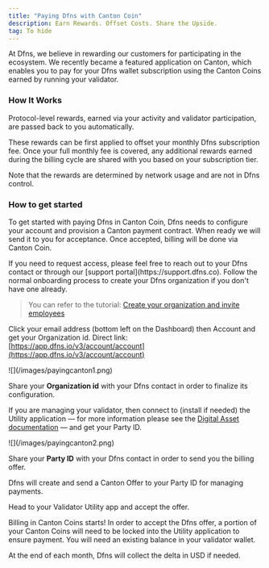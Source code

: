 ```yaml
---
title: "Paying Dfns with Canton Coin"
description: Earn Rewards. Offset Costs. Share the Upside.
tag: To hide
---
```


At Dfns, we believe in rewarding our customers for participating in the ecosystem. We recently became a featured application on Canton, which enables you to pay for your Dfns wallet subscription using the Canton Coins earned by running your validator.

### **How It Works**

Protocol-level rewards, earned via your activity and validator participation, are passed back to you automatically. 

These rewards can be first applied to offset your monthly Dfns subscription fee. Once your full monthly fee is covered, any additional rewards earned during the billing cycle are shared with you based on your subscription tier.

<Note>
Note that the rewards are determined by network usage and are not in Dfns control.
</Note>

### **How to get started**

To get started with paying Dfns in Canton Coin, Dfns needs to configure your account and provision a Canton payment contract. When ready we will send it to you for acceptance. Once accepted, billing will be done via Canton Coin.

<Steps>
<Step title="Request access">
If you need to request access, please feel free to reach out to your Dfns contact or through our [support portal](https://support.dfns.co).


</Step>

<Step title="Create your Dfns organization">
Follow the normal onboarding process to create your Dfns organization if you don't have one already.

> You can refer to the tutorial: [Create your organization and invite employees](/introduction/quickstart/1-create-your-organization-and-invite-employees)

Click your email address (bottom left on the Dashboard) then Account and get your Organization id. Direct link: [https://app.dfns.io/v3/account/account](https://app.dfns.io/v3/account/account)

<Frame>![](/images/payingcanton1.png)</Frame>

<Icon icon="hand-point-right"/> Share your **Organization id** with your Dfns contact in order to finalize its configuration.


</Step>

<Step title="Setup your Validator">

If you are managing your validator, then connect to (install if needed) the Utility application — for more information please see the [Digital Asset documentation](https://docs.digitalasset.com/utilities/0.7/canton-utility-setup/utility-setup.html) — and get your Party ID.

<Frame>![](/images/payingcanton2.png)</Frame>

<Icon icon="hand-point-right"/> Share your **Party ID** with your Dfns contact in order to send you the billing offer.

</Step>

<Step title="Accept the Dfns Canton Offer">

Dfns will create and send a Canton Offer to your Party ID for managing payments.

Head to your Validator Utility app and accept the offer.

<Check>
Billing in Canton Coins starts!
</Check>

<Note>
In order to accept the Dfns offer, a portion of your Canton Coins will need to be locked into the Utility application to ensure payment. You will need an existing balance in your validator wallet.
</Note>


</Step>

<Step title="Monthly reconciliation">

At the end of each month, Dfns will collect the delta in USD if needed.



</Step>
</Steps>

